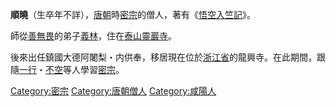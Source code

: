 {{unreferenced|time=2016-04-24T01:33:41+00:00}}
{{Infobox Buddhist
| 圖像            = 
| 圖像大小        = 
| 圖像說明        = 
| 姓名            = 
| 原名            = 順曉
| 字              = 
| 號              =  
| 法號            = 
| 出生            = 
| 出生地點        = 京兆雲陽（今[[陝西省|陝西省]][[涇陽県|涇陽県]]）
| 逝世            = 
| 逝世地點        = 
| 居住地          = 
| 獲獎            = 
| 公民權          = 
| 國籍            = 
| 著名成就        =  
| 宗派            = [[密宗|密宗]]
| 呼號            = 
| 頭銜            = 鎮国大徳阿闍梨、内供奉
| 修行法門        = 
| native_lang1    = 
| native_lang1_name1 = 
| 教育程度        = 
| 駐錫於          = [[泰山|泰山]][[靈巖寺_(泰山)|靈巖寺]]、龍興寺
| 師承            = [[義林|義林]]、[[一行|一行]]、[[不空|不空]]
| 徒弟與學生      = [[最澄|最澄]]
| 著作            = 《[[悟空入竺記|悟空入竺記]]》
| 譯作            = 
| 簽名            = 
| 備註            = 
}}

'''順曉'''（生卒年不詳），[[唐朝|唐朝]]時[[密宗|密宗]]的僧人，著有《[[悟空入竺記|悟空入竺記]]》。

師從[[善無畏|善無畏]]的弟子[[義林|義林]]，住在[[泰山|泰山]][[靈巖寺_(泰山)|靈巖寺]]。

後來出任鎮國大德阿闍梨・内供奉，移居現在位於[[浙江省|浙江省]]的龍興寺。在此期間，跟隨[[一行|一行]]・[[不空|不空]]等人學習[[密宗|密宗]]。

{{Buddhism-stub}}

[[Category:密宗|Category:密宗]]
[[Category:唐朝僧人|Category:唐朝僧人]]
[[Category:咸陽人|Category:咸陽人]]